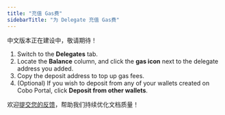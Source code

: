 ```yaml
---
title: "充值 Gas费"
sidebarTitle: "为 Delegate 充值 Gas费"
---
```


<Warning>中文版本正在建设中，敬请期待！</Warning>

1. Switch to the **Delegates** tab.
2. Locate the **Balance** column, and click the **gas icon** next to the delegate address you added.
3. Copy the deposit address to top up gas fees.
4. (Optional) If you wish to deposit from any of your wallets created on Cobo Portal, click **Deposit from other wallets**.

<Tip>欢迎[提交您的反馈](https://forms.zohopublic.com/cobo/form/DocumentFeedbackForm/formperma/QvLOhxJv1_JMsJ-1dleZ8Itb_7rzN-LtgvsDdxosoVI?referrername=manuals)，帮助我们持续优化文档质量！</Tip>